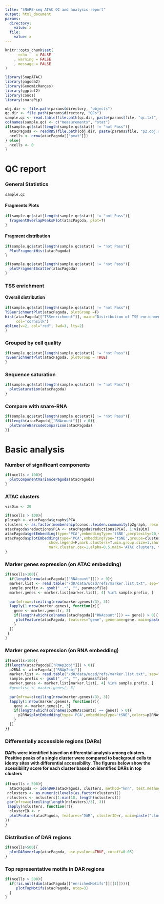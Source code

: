 ```yaml
---
title: "SNARE-seq ATAC QC and analysis report"
output: html_document
params:
  directory:
    value: x
  file:
    value: x
---
```


```r
knitr::opts_chunk$set(
      echo    = FALSE
    , warning = FALSE
    , message = FALSE
)
```

```r
library(SnapATAC)
library(pagoda2)
library(GenomicRanges)
library(ggplot2)
library(conos)
library(snarePip)

obj.dir <- file.path(params$directory, "objects")
qc.dir <- file.path(params$directory, "QCs")
sample.qc <- read.table(file.path(qc.dir, paste(params$file, "qc.txt", sep=".")), sep="\t", header=TRUE)
colnames(sample.qc) <- c("measurements", "stat")
if(sample.qc$stat[length(sample.qc$stat)] != "not Pass"){
  atacPagoda <- readRDS(file.path(obj.dir, paste(params$file, "p2.obj.rds", sep=".")))
  ncells <- nrow(atacPagoda[["pmat"]])
} else{
  ncells <- 0
}
```
# QC report

### General Statistics
```r
sample.qc
```

#### Fragments Plots
```r
if(sample.qc$stat[length(sample.qc$stat)] != "not Pass"){
  fragmentOverlapPeaksPlot(atacPagoda, plot=T)
}
```

#### Fragment distribution
```r
if(sample.qc$stat[length(sample.qc$stat)] != "not Pass"){
  PlotFragmentHist(atacPagoda)
}
```
```r
if(sample.qc$stat[length(sample.qc$stat)] != "not Pass"){
  plotFragmentScatter(atacPagoda)
}
```

### TSS enrichment
#### Overall distribution
```r
if(sample.qc$stat[length(sample.qc$stat)] != "not Pass"){
TSSenrichmentPlot(atacPagoda, plotGroup =F)
hist(atacPagoda[["TSSenrichment"]], main="Distribution of TSS enrichment score", xlab="",
     col='cornsilk')
abline(v=2, col="red", lwd=3, lty=2)
}
```

### Grouped by cell quality
```r
if(sample.qc$stat[length(sample.qc$stat)] != "not Pass"){
TSSenrichmentPlot(atacPagoda, plotGroup = TRUE)
}
```

### Sequence saturation
```r
if(sample.qc$stat[length(sample.qc$stat)] != "not Pass"){
  plotSaturation(atacPagoda)
}
```

### Compare with snare-RNA
```r
if(sample.qc$stat[length(sample.qc$stat)] != "not Pass"){
if(length(atacPagoda[["RNAcount"]]) > 0){
  plotSnareBarcodeComparison(atacPagoda)
}}
```

# Basic analysis
### Number of significant components
```r
if(ncells > 100){
  plotComponentVariancePagoda(atacPagoda)
}
```

### ATAC clusters
```r
visDim <- 20

if(ncells > 100){
p2graph <- atacPagoda$graphs$PCA
clusters <- as.factor(membership(conos::leiden.community(p2graph, resolution=2)))
atacPagoda$reductions$PCA <- atacPagoda$reductions$PCA[, 1:visDim]
atacPagoda$getEmbedding(type='PCA',embeddingType='tSNE',perplexity=20,verbose=F)
atacPagoda$plotEmbedding(type='PCA',embeddingType='tSNE',groups=clusters,
                    show.legend=F,mark.clusters=T,min.group.size=1,shuffle.colors=T, 
                    mark.cluster.cex=1,alpha=0.5,main='ATAC clusters, tSNE', quiet=T)
}

```

### Marker genes expression (on ATAC embedding)
```r
if(ncells>100){
  if(length(nrow(atacPagoda[["RNAcount"]])) > 0){
  marker.list <- read.table("/d0/data/ucsd/refs/marker.list.txt", sep="\t", header=FALSE)
  sample.prefix <- gsub("_.*", "", params$file)
  marker.genes <- marker.list[marker.list[, 4] %in% sample.prefix, ]
  
  par(mfrow=c(ceiling(nrow(marker.genes)/3), 3))
  lapply(1:nrow(marker.genes), function(r){
    gene <- marker.genes[r, 3]
    if(length(which(colnames(atacPagoda[["RNAcount"]]) == gene)) > 0){
     plotFeature(atacPagoda, features="gene", genename=gene, main=paste(gene, marker.genes[r, 2], sep=" "))
    }
  })
 }
}


```

### Marker genes expression (on RNA embedding)
```r
if(ncells>100){
if(length(atacPagoda[["RNAp2obj"]]) > 0){
  p2RNA <- atacPagoda[["RNAp2obj"]]
  marker.list <- read.table("/d0/data/ucsd/refs/marker.list.txt", sep="\t", header=FALSE)
  sample.prefix <- gsub("_.*", "", params$file)
  marker.genes <- marker.list[marker.list[, 4] %in% sample.prefix, ]
  #genelist <- marker.genes[, 3]
  
  par(mfrow=c(ceiling(nrow(marker.genes)/3), 3))
  lapply(1:nrow(marker.genes), function(r){
    gene <- marker.genes[r, 3]
    if(length(which(colnames(p2RNA$counts) == gene)) > 0){
      p2RNA$plotEmbedding(type='PCA',embeddingType='tSNE',colors=p2RNA$counts[, gene], shuffle.colors=F,mark.cluster.cex=1,alpha=0.5, main=paste(gene, marker.genes[r, 2], sep=" "))
    }
  })
}}

```

### Differentially accessible regions (DARs)
#### DARs were identified based on differential analysis among clusters. Positive peaks of a single cluster were compared to backgroud cells to identy sites with differential accessibility. The figures below show the acessibility score for each cluster based on identified DARs in top clusters
```r
if(ncells > 500){
  atacPagoda <- idenDAR(atacPagoda, clusters, method="knn", test.method="lrt", bcv=0.4, n.cores=5)
 nclusters <- as.numeric(levels(as.factor(clusters)))
 nclusters <- nclusters[1:min(10, length(nclusters))]
 par(mfrow=c(ceiling(length(nclusters)/3), 3))
 lapply(nclusters, function(r){
  clusterID <- r
  plotFeature(atacPagoda, features="DAR", clusterID=r, main=paste("cluster", r, sep=" "), PvalCutoff=TRUE)
})
}

```

### Distribution of DAR regions
```r
if(ncells>500){
  plotDARoverlap(atacPagoda, use.pvalues=TRUE, cutoff=0.05)
}

```


### Top representative motifs in DAR regions
```r
if(ncells > 500){
  if(!is.null(dim(atacPagoda[["enrichedMotifs"]][[1]]))){
     plotTopMotifs(atacPagoda, ntop=3)
  }
}
```
